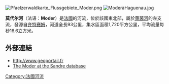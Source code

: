 [[Image:Pfaelzerwaldkarte_Flussgebiete_Moder.png|right]]
[[Image:ModeràHaguenau.jpg|thumb]]

'''莫代尔河'''（法语：'''Moder'''）是[[法國|法國]]的河流，位於該國東北部，屬於[[萊茵河|萊茵河]]的左支流，發源自[[齐特赛姆|齐特赛姆]]，河道全長93公里，集水區面積1,720平方公里，平均流量每秒16.6立方米。

==外部連結==
*http://www.geoportail.fr {{Wayback|url=http://www.geoportail.fr/ |date=20101215171356 }}
*[http://sandre.eaufrance.fr/app/chainage/courdo/htm/A3--0100.php?cg=A3--0100 The Moder at the Sandre database]

{{France-geo-stub}}
[[Category:法國河流|Category:法國河流]]